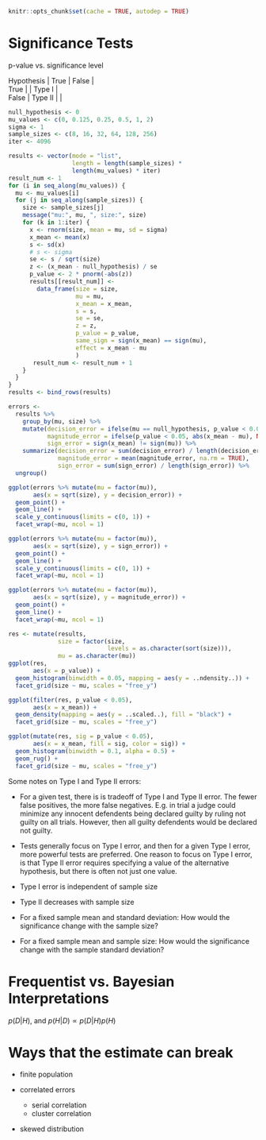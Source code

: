 ```r
knitr::opts_chunk$set(cache = TRUE, autodep = TRUE)
```

# Significance Tests

p-value vs. significance level

| Hypothesis | True | False | 
| True | | Type I |
| False | Type II | |

```r
null_hypothesis <- 0
mu_values <- c(0, 0.125, 0.25, 0.5, 1, 2)
sigma <- 1
sample_sizes <- c(8, 16, 32, 64, 128, 256)
iter <- 4096

results <- vector(mode = "list",
                  length = length(sample_sizes) *
                  length(mu_values) * iter)
result_num <- 1
for (i in seq_along(mu_values)) {
  mu <- mu_values[i]
  for (j in seq_along(sample_sizes)) {
    size <- sample_sizes[j]
    message("mu:", mu, ", size:", size)
    for (k in 1:iter) {
      x <- rnorm(size, mean = mu, sd = sigma)
      x_mean <- mean(x)
      s <- sd(x)
      # s <- sigma
      se <- s / sqrt(size)
      z <- (x_mean - null_hypothesis) / se
      p_value <- 2 * pnorm(-abs(z))
      results[[result_num]] <-
        data_frame(size = size,
                   mu = mu,
                   x_mean = x_mean,
                   s = s,
                   se = se,
                   z = z,
                   p_value = p_value,
                   same_sign = sign(x_mean) == sign(mu),
                   effect = x_mean - mu
                   )
       result_num <- result_num + 1
    }
  }
}
results <- bind_rows(results)

errors <- 
  results %>%
    group_by(mu, size) %>%
    mutate(decision_error = ifelse(mu == null_hypothesis, p_value < 0.05, p_value > 0.05),
           magnitude_error = ifelse(p_value < 0.05, abs(x_mean - mu), NA),
           sign_error = sign(x_mean) != sign(mu)) %>%
    summarize(decision_error = sum(decision_error) / length(decision_error),
              magnitude_error = mean(magnitude_error, na.rm = TRUE),
              sign_error = sum(sign_error) / length(sign_error)) %>%
  ungroup()
```

```r
ggplot(errors %>% mutate(mu = factor(mu)),
       aes(x = sqrt(size), y = decision_error)) +
  geom_point() +
  geom_line() +
  scale_y_continuous(limits = c(0, 1)) +
  facet_wrap(~mu, ncol = 1)
```

```r
ggplot(errors %>% mutate(mu = factor(mu)),
       aes(x = sqrt(size), y = sign_error)) +
  geom_point() +
  geom_line() +
  scale_y_continuous(limits = c(0, 1)) +
  facet_wrap(~mu, ncol = 1)
```


```r
ggplot(errors %>% mutate(mu = factor(mu)),
       aes(x = sqrt(size), y = magnitude_error)) +
  geom_point() +
  geom_line() +
  facet_wrap(~mu, ncol = 1)
```


```r
res <- mutate(results,
              size = factor(size,
                            levels = as.character(sort(size))),
              mu = as.character(mu))
ggplot(res,
       aes(x = p_value)) +
  geom_histogram(binwidth = 0.05, mapping = aes(y = ..ndensity..)) +
  facet_grid(size ~ mu, scales = "free_y")

ggplot(filter(res, p_value < 0.05),
       aes(x = x_mean)) +
  geom_density(mapping = aes(y = ..scaled..), fill = "black") +
  facet_grid(size ~ mu, scales = "free_y")

ggplot(mutate(res, sig = p_value < 0.05),
       aes(x = x_mean, fill = sig, color = sig)) +
  geom_histogram(binwidth = 0.1, alpha = 0.5) +
  geom_rug() +
  facet_grid(size ~ mu, scales = "free_y")
```


Some notes on Type I and Type II errors:

- For a given test, there is is tradeoff of Type I and Type II error. The fewer false positives, the more false negatives. E.g. in trial a judge could minimize any innocent defendents being declared guilty by ruling not guilty on all trials. However, then all guilty defendents would be declared not guilty.
- Tests generally focus on Type I error, and then for a given Type I error, more powerful tests are preferred. One reason to focus on Type I error, is that Type II error requires specifying a value of the alternative hypothesis, but there is often not just one value.
- Type I error is independent of sample size
- Type II decreases with sample size


- For a fixed sample mean and standard deviation: How would the significance change with the sample size?
- For a fixed sample mean and sample size: How would the significance change with the sample standard deviation?

# Frequentist vs. Bayesian Interpretations

$p(D | H)$, and $p(H | D) \propto p(D | H) p(H)$

# Ways that the estimate can break

- finite population
- correlated errors

    - serial correlation
    - cluster correlation

- skewed distribution
